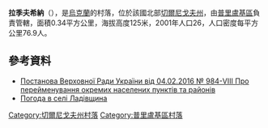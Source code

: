 {{coord|50|36|32|N|32|8|27|E|scale:100000|display=title}}

'''拉季夫希納'''（{{lang-uk|Ладівщина}}），是[[烏克蘭|烏克蘭]]的村落，位於該國北部[[切爾尼戈夫州|切爾尼戈夫州]]，由[[普里盧基區|普里盧基區]]負責管轄，面積0.34平方公里，海拔高度125米，2001年人口26，人口密度每平方公里76.9人。

==參考資料==
*[http://zakon3.rada.gov.ua/laws/show/984-19 Постанова Верховної Ради України від 04.02.2016 № 984-VIII Про перейменування окремих населених пунктів та районів] {{Webarchive|url=https://archive.is/20160218112252/http://zakon3.rada.gov.ua/laws/show/984-19 |date=2016-02-18 }}
* [http://weather.in.ua/ua/chernigovskaja/21730 Погода в селі Ладівщина] {{Wayback|url=http://weather.in.ua/ua/chernigovskaja/21730 |date=20111220100619 }}

[[Category:切爾尼戈夫州村落|Category:切爾尼戈夫州村落]]
[[Category:普里盧基區村落|Category:普里盧基區村落]]


{{Chernihiv-geo-stub}}